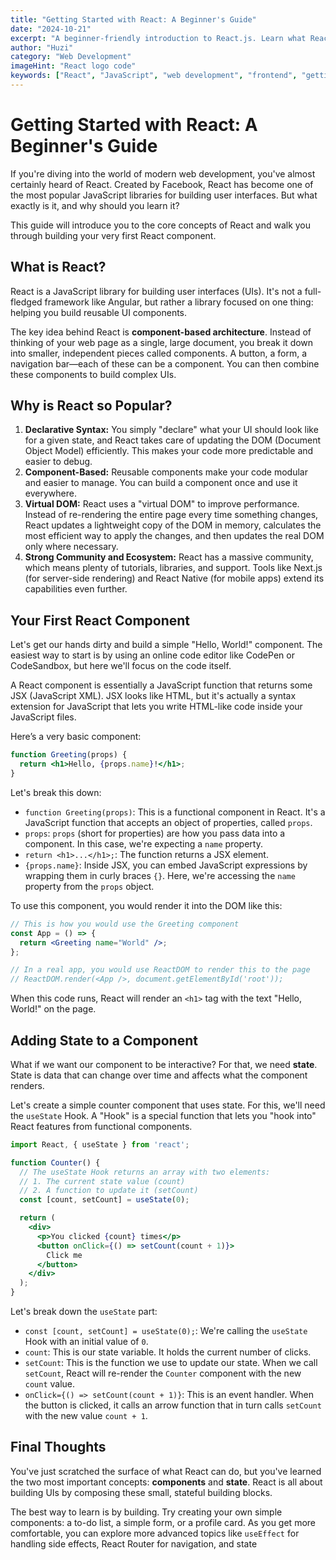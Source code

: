 ```yaml
---
title: "Getting Started with React: A Beginner's Guide"
date: "2024-10-21"
excerpt: "A beginner-friendly introduction to React.js. Learn what React is, why it's so popular, and how to build your first React component. Perfect for new developers."
author: "Huzi"
category: "Web Development"
imageHint: "React logo code"
keywords: ["React", "JavaScript", "web development", "frontend", "getting started"]
---
```


# Getting Started with React: A Beginner's Guide

If you're diving into the world of modern web development, you've almost certainly heard of React. Created by Facebook, React has become one of the most popular JavaScript libraries for building user interfaces. But what exactly is it, and why should you learn it?

This guide will introduce you to the core concepts of React and walk you through building your very first React component.

## What is React?

React is a JavaScript library for building user interfaces (UIs). It's not a full-fledged framework like Angular, but rather a library focused on one thing: helping you build reusable UI components.

The key idea behind React is **component-based architecture**. Instead of thinking of your web page as a single, large document, you break it down into smaller, independent pieces called components. A button, a form, a navigation bar—each of these can be a component. You can then combine these components to build complex UIs.

## Why is React so Popular?

1.  **Declarative Syntax:** You simply "declare" what your UI should look like for a given state, and React takes care of updating the DOM (Document Object Model) efficiently. This makes your code more predictable and easier to debug.
2.  **Component-Based:** Reusable components make your code modular and easier to manage. You can build a component once and use it everywhere.
3.  **Virtual DOM:** React uses a "virtual DOM" to improve performance. Instead of re-rendering the entire page every time something changes, React updates a lightweight copy of the DOM in memory, calculates the most efficient way to apply the changes, and then updates the real DOM only where necessary.
4.  **Strong Community and Ecosystem:** React has a massive community, which means plenty of tutorials, libraries, and support. Tools like Next.js (for server-side rendering) and React Native (for mobile apps) extend its capabilities even further.

## Your First React Component

Let's get our hands dirty and build a simple "Hello, World!" component. The easiest way to start is by using an online code editor like CodePen or CodeSandbox, but here we'll focus on the code itself.

A React component is essentially a JavaScript function that returns some JSX (JavaScript XML). JSX looks like HTML, but it's actually a syntax extension for JavaScript that lets you write HTML-like code inside your JavaScript files.

Here’s a very basic component:

```jsx
function Greeting(props) {
  return <h1>Hello, {props.name}!</h1>;
}
```

Let's break this down:

-   `function Greeting(props)`: This is a functional component in React. It's a JavaScript function that accepts an object of properties, called `props`.
-   `props`: `props` (short for properties) are how you pass data into a component. In this case, we're expecting a `name` property.
-   `return <h1>...</h1>;`: The function returns a JSX element.
-   `{props.name}`: Inside JSX, you can embed JavaScript expressions by wrapping them in curly braces `{}`. Here, we're accessing the `name` property from the `props` object.

To use this component, you would render it into the DOM like this:

```jsx
// This is how you would use the Greeting component
const App = () => {
  return <Greeting name="World" />;
};

// In a real app, you would use ReactDOM to render this to the page
// ReactDOM.render(<App />, document.getElementById('root'));
```

When this code runs, React will render an `<h1>` tag with the text "Hello, World!" on the page.

## Adding State to a Component

What if we want our component to be interactive? For that, we need **state**. State is data that can change over time and affects what the component renders.

Let's create a simple counter component that uses state. For this, we'll need the `useState` Hook. A "Hook" is a special function that lets you "hook into" React features from functional components.

```jsx
import React, { useState } from 'react';

function Counter() {
  // The useState Hook returns an array with two elements:
  // 1. The current state value (count)
  // 2. A function to update it (setCount)
  const [count, setCount] = useState(0);

  return (
    <div>
      <p>You clicked {count} times</p>
      <button onClick={() => setCount(count + 1)}>
        Click me
      </button>
    </div>
  );
}
```

Let's break down the `useState` part:

-   `const [count, setCount] = useState(0);`: We're calling the `useState` Hook with an initial value of `0`.
-   `count`: This is our state variable. It holds the current number of clicks.
-   `setCount`: This is the function we use to update our state. When we call `setCount`, React will re-render the `Counter` component with the new `count` value.
-   `onClick={() => setCount(count + 1)}`: This is an event handler. When the button is clicked, it calls an arrow function that in turn calls `setCount` with the new value `count + 1`.

## Final Thoughts

You've just scratched the surface of what React can do, but you've learned the two most important concepts: **components** and **state**. React is all about building UIs by composing these small, stateful building blocks.

The best way to learn is by building. Try creating your own simple components: a to-do list, a simple form, or a profile card. As you get more comfortable, you can explore more advanced topics like `useEffect` for handling side effects, React Router for navigation, and state
